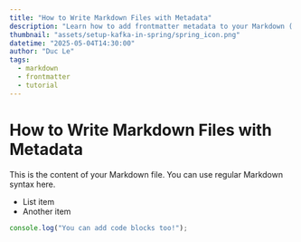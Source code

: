 ```yaml
---
title: "How to Write Markdown Files with Metadata"
description: "Learn how to add frontmatter metadata to your Markdown (.md or .mdx) files."
thumbnail: "assets/setup-kafka-in-spring/spring_icon.png"
datetime: "2025-05-04T14:30:00"
author: "Duc Le"
tags:
  - markdown
  - frontmatter
  - tutorial
---
```


<h1 className='text-4xl'>How to Write Markdown Files with Metadata</h1>

This is the content of your Markdown file. You can use regular Markdown syntax here.

- List item
- Another item

```js
console.log("You can add code blocks too!");
